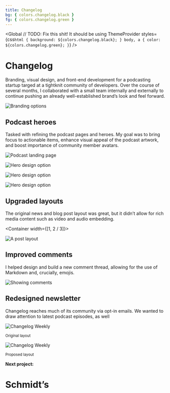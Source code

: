 ```yaml
---
title: Changelog
bg: { colors.changelog.black }
fg: { colors.changelog.green }
---
```



<Global
  // TODO: Fix this shit! It should be using ThemeProvider
  styles={css`
    html {
      background: ${colors.changelog.black};
    }
    body,
    a {
      color: ${colors.changelog.green};
    }
  `}
/>

<Container>

# Changelog

Branding, visual design, and front-end development for a podcasting startup targed at a tightknit community of developers. Over the course of several months, I collaborated with a small team internally and externally to continue pushing an already well-established brand&rsquo;s look and feel forward.

</Container>

<Container width={sizes.large}>

![Branding options](../../images/changelog/podcasts-brand.jpg)

</Container>

<!-- /// NEW SECTION \\\ -->

<Container text>

## Podcast heroes

Tasked with refining the podcast pages and heroes. My goal was to bring focus to actionable items, enhance visual appeal of the podcast artwork, and boost importance of community member avatars.

</Container>

<Container width={sizes.large}>

![Podcast landing page](../../images/changelog/podcasts-1.jpg)

![Hero design option](../../images/changelog/hero-1.jpg)

![Hero design option](../../images/changelog/hero-2.jpg)

![Hero design option](../../images/changelog/hero-5.jpg)

</Container>

<!-- /// NEW SECTION \\\ -->

<Container text>

## Upgraded layouts

The original news and blog post layout was great, but it didn&rsquo;t allow for rich media content such as video and audio embedding.

</Container>

<Container width={[1, 2 / 3]}>

![A post layout](../../images/changelog/post-view.jpg)

<Container text>

## Improved comments

I helped design and build a new comment thread, allowing for the use of Markdown and, crucially, emojis.

</Container>

![Showing comments](../../images/changelog/comments.png)

</Container>

<!-- /// NEW SECTION \\\ -->

<Container text>

## Redesigned newsletter

Changelog reaches much of its community via opt-in emails. We wanted to draw attention to latest podcast episodes, as well

</Container>

<Container full grid>

<Box>

![Changelog Weekly](../../images/changelog/weekly-old.jpg)

<small>Original layout</small>

</Box>

<Box>

![Changelog Weekly](../../images/changelog/weekly-alt.jpg)

<small>Proposed layout</small>

</Box>

</Container>

<!-- /// NEXT PROJECT \\\ -->

<Container text>

**Next project:**

<Link to='/work/schmidts'>

# Schmidt&rsquo;s

</Link>

</Container>
